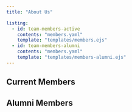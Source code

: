 ```yaml
---
title: "About Us"

listing:
  - id: team-members-active
    contents: "members.yaml"
    template: "templates/members.ejs" 
  - id: team-members-alumni
    contents: "members.yaml"
    template: "templates/members-alumni.ejs"
---
```


## Current Members

::: {#team-members-active .listings-grid style="--column-width: 200px;"}
:::

## Alumni Members

::: {#team-members-alumni .listings-grid style="--column-width: 200px;"}
:::
